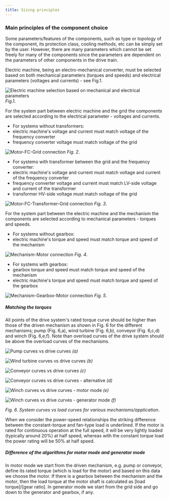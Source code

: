```yaml
---
title: Sizing principles
---
```


### Main principles of the component choice

Some parameters/features of the components, such as type or topology of the
component, its protection class, cooling methods, etc can be simply set by the
user. However, there are many parameters which cannot be set freely for many of
the components since the parameters are dependent on the parameters of other
components in the drive train.

Electric machine, being an electro-mechanical converter, must be selected based
on both mechanical parameters (torques and speeds) and electrical parameters
(voltages and currents) - see Fig.1.

![Electric machine selection based on mechanical and electrical parameters](./images/longest_circuit_2.png) _Fig.1_.

For the system part between electric machine and the grid the components are
selected according to the electrical parameter - voltages and currents.

- For systems without transformers:
- electric machine's voltage and current must match voltage of the frequency
  converter
- frequency converter voltage must match voltage of the grid

![Motor-FC-Grid connection](./images/mot_fc_grid.png) _Fig. 2_.

- For systems with transformer between the grid and the frequency converter:
- electric machine's voltage and current must match voltage and current of the
  frequency converter
- frequency converter voltage and current must match LV-side voltage and current
  of the transformer
- transformer HV-side voltage must match voltage of the grid

![Motor-FC-Transformer-Grid connection](./images/mot_fc_trf_grid.png)
_Fig. 3_.

For the system part between the electric machine and the mechanism the
components are selected according to mechanical parameters - torques and speeds.

- For systems without gearbox:
- electric machine's torque and speed must match torque and speed of the
  mechanism

![Mechanism-Motor connection](./images/mech_mot.png)
_Fig. 4_.

- For systems with gearbox:
- gearbox torque and speed must match torque and speed of the mechanism
- electric machine's torque and speed must match torque and speed of the gearbox

![Mechanism-Gearbox-Motor connection](./images/mech_gear_mot.png)
_Fig. 5_.

##### Matching the torques

All points of the drive system's rated torque curve should be higher than those
of the driven mechanism as shown in Fig. 6 for the different mechanisms; pump
(Fig. 6,a), wind turbine (Fig. 6,b), conveyor (Fig. 6,c,d) and winch (Fig.
6,e,f). Note than overload curves of the drive system should be above the
overload curves of the mechanisms.

![Pump curves vs drive curves](./images/pump_curves_vs_drive1.png)
_(a)_

![Wind turbine curves vs drive curves](./images/wind_curves_vs_drive3.png)
_(b)_

![Conveyor curves vs drive curves](./images/conveyor_curves_vs_drive1.png)
_(c)_

![Conveyor curves vs drive curves - alternative](./images/conveyor_curves_vs_drive3.png)
_(d)_

![Winch curves vs drive curves - motor mode](./images/winch_curves_vs_drive2.png)
_(e)_

![Winch curves vs drive curves - generator mode](./images/winch_curves_vs_drive1.png)
_(f)_

_Fig. 6. System curves vs load curves for various mechanisms/application_.

When we consider the power-speed relationships the striking difference between
the constant-torque and fan-type load is underlined. If the motor is rated for
continuous operation at the full speed, it will be very lightly loaded
(typically around 20%) at half speed, whereas with the constant torque load the
power rating will be 50% at half speed.

##### Difference of the algorithms for motor mode and generator mode

In motor mode we start from the driven mechanism, e.g. pump or conveyor, define
its rated torque (which is load for the motor) and based on this data we choose
the motor. If there is a gearbox between the mechanism and the motor, then the
load torque at the motor shaft is calculated as [load torque]/[gear ratio]. In
generator mode we start from the grid side and go down to the generator and
gearbox, if any.

